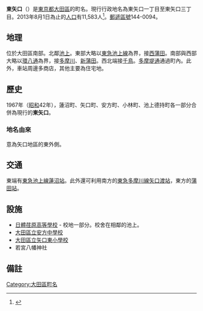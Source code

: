 {{Pathnav|日本|東京都|大田區|frame=1}}
{{Infobox Settlement
|official_name = 東矢口
|native_name =
|settlement_type = [[町|町]]
|image_skyline =
|imagesize =
|image_caption = 
|image_flag =
|image_seal =
| image_map =
| map_caption =
|subdivision_type = [[國家|國家]]
|subdivision_name = [[File:Flag_of_Japan.svg|border]] [[日本|日本]]
|subdivision_type1 = [[都道府縣|都道府縣]]
|subdivision_name1 = [[File:Flag_of_Tokyo_Prefecture.svg|25px]] [[東京都|東京都]]
|subdivision_type2 = [[東京都區部|特別區]]
|subdivision_name2 = [[File:Flag_of_Ota,_Tokyo.svg|25px]] [[大田區|大田區]]
|subdivision_type3 = [[地域|地域]]
|subdivision_name3 = [[蒲田區|蒲田地域]]
|established_title =
|established_date =
|government_type =
|leader_title =
|leader_name =
|area_magnitude =
|area_total_sq_mi =
|area_total_km2 =
|area_land_sq_mi =
|area_land_km2 =
|area_urban_sq_mi =
|area_urban_km2 =
|area_metro_km2 =
|area_metro_sq_mi =
|population_as_of= 2013年（平成25年）8月1日
|population_footnotes =
|population_total = 11583
|population_urban =
|population_metro =
|population_density_sq_mi =
|population_density_km2 =
| timezone = [[日本標準時|JST]]
| utc_offset = +9
|timezone_DST =
|utc_offset_DST =
|latd=|latm=|lats=|latNS=
|longd=|longm=|longs=|longEW=
|elevation_footnotes=
|elevation_m =
|elevation_ft =
|postal_code_type = [[郵遞區號|郵遞區號]]
|postal_code = 144-0094
|area_code =
|website =
|footnotes =
}}
'''東矢口'''（{{jpn|j=東矢口|hg=ひがしやぐち|rm=Higashi-yaguchi|f=y}}）是[[東京都|東京都]][[大田區|大田區]]的町名。現行行政地名為東矢口一丁目至東矢口三丁目。2013年8月1日為止的[[人口|人口]]有11,583人<ref>{{Cite web |url=http://www.city.ota.tokyo.jp/kuseijoho/suuji/jinkou/setai_jinkou/oota_suji2508.html |title=大田区ホームページ：平成25年8月1日現在 |access-date=2013-08-26 |archive-date=2014-02-18 |archive-url=https://web.archive.org/web/20140218230417/http://www.city.ota.tokyo.jp/kuseijoho/suuji/jinkou/setai_jinkou/oota_suji2508.html |dead-url=no }}</ref>。[[郵遞區號|郵遞區號]]144-0094。

== 地理 ==
位於大田區南部。北鄰[[池上_(大田區)|池上]]。東部大略以[[東急池上線|東急池上線]]為界，接[[西蒲田|西蒲田]]。南部與西部大略以[[東京都道311號環狀八號線|環八通]]為界，接[[多摩川_(大田區)|多摩川]]、[[新蒲田|新蒲田]]。西北端接[[千鳥_(大田區)|千鳥]]。[[東京都道11號大田調布線|多摩堤通]]通過町內。此外，車站周邊多商店，其他主要為住宅地。

== 歷史 ==
1967年（[[昭和|昭和]]42年），蓮沼町、矢口町、安方町、小林町、池上德持町各一部分合併為現行的'''東矢口'''。
=== 地名由來 ===
意為矢口地區的東外側。

== 交通 ==
東端有[[東急池上線|東急池上線]][[蓮沼站|蓮沼站]]。此外還可利用南方的[[東急多摩川線|東急多摩川線]][[矢口渡站|矢口渡站]]，東方的[[蒲田站|蒲田站]]。

== 設施 ==
* [[日體荏原高等學校|日體荏原高等學校]] - 校地一部分。校舍在相鄰的池上。
* [[大田區立安方中學校|大田區立安方中學校]]
* [[大田區立矢口東小學校|大田區立矢口東小學校]]
* 若宮八幡神社

== 備註 ==
{{Reflist}}

{{大田區的町名}}
{{DEFAULTSORT:Higashi-Yaguchi}}
[[Category:大田區町名|Category:大田區町名]]